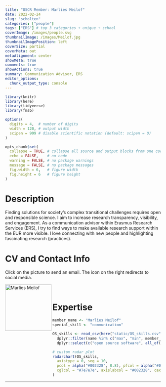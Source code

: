 ```yaml
---
title: "OSCR Member: Marlies Meilof"
date: 2022-02-24
slug: "scholten"
categories: ["people"]
tags: ["ERS"] # top 3 categories + unique + school
coverImage: /images/people.svg
thumbnailImage: /images/Meilof.jpg
thumbnailImagePosition: left
coverSize: partial
coverMeta: out
metaAlignment: center
showMeta: true
comments: true
showActions: true
summary: Communication Advisor, ERS
editor_options: 
  chunk_output_type: console
---
```


```r

library(knitr)
library(here)
library(tidyverse)
library(fmsb)

options(
  digits = 4,  # number of digits
  width = 120, # output width
  scipen = 999 # disable scientific notation (default: scipen = 0)
)

opts_chunk$set(
  collapse = TRUE, # collapse all source and output blocks from one code chunk into a single block
  echo = FALSE,    # no code
  warning = FALSE, # no package warnings
  message = FALSE, # no package messages
  fig.width = 6,   # figure width
  fig.height = 6   # figure height
)

```

# Description

Finding solutions for society's complex transitional challenges requires open and responsible science. I aim to increase research transparency, visibility, and engagement. As a communication advisor within Erasmus Research Services (ERS), I try to find ways to make available research support within the EUR more visible. I love connecting with new people and highlighting fascinating research (practices).
 
# CV and Contact Info

Click on the picture to send an email. The icon on the right redirects to social media.

<!-- EMAIL -->
<p>
  <a href="mailto:marlies.meilof@eur.nl">
  <img border="0" alt="Marlies Meilof" src="/images/Meilof.jpg" width="150" height="150" align="left">
  </a>
</p>

<!-- CV -->
<p align="center">
  <a href="https://drive.google.com/file/d/1wGBrFLZ_r0u061m9_clxxJk4HKvizf6O/view?usp=sharing" class="fa fa-file fa-2x" style="color:#00B969;">
  </a>
</p>

<!-- LINKEDIN -->
<p align="center">
  <a href="https://www.linkedin.com/in/marlies-meilof-12969217/" class="fa fa-linkedin fa-2x" style="color:#000000;">
  </a>
</p>

<!-- TWITTER -->
<p align="center">
  <a href="https://twitter.com/marliesmeilof" class="fa fa-twitter fa-2x">
  </a>
</p>

<BR>

# Expertise

```r

member_name <- "Marlies Meilof"
special_skill <- "communication"

OS_skills <- read_csv(here("static/OS_skills.csv")) %>%
  dplyr::filter(name %in% c("max", "min", member_name)) %>%
  dplyr::select(c("open source software", all_of(special_skill), "open access", "reproducible analysis", "data management", "data sharing", "preregistration"))

# custom radar plot
radarchart(OS_skills,
  axistype = 0, seg = 10,
  pcol = alpha("#002328", 0.8), pfcol = alpha("#00B969", 0.6), plwd = 4, centerzero = TRUE, # polygon
  cglcol = "#7e7e7e", axislabcol = "#002328", caxislabels = seq(0, 10, 2), cglwd = 0.8 # grid
)

```

***


